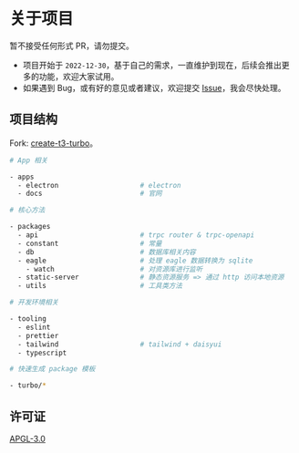 # 关于项目


<Callout type="error" emoji="🚫">
  暂不接受任何形式 PR，请勿提交。
</Callout>

- 项目开始于 `2022-12-30`，基于自己的需求，一直维护到现在，后续会推出更多的功能，欢迎大家试用。
- 如果遇到 Bug，或有好的意见或者建议，欢迎提交 [Issue](https://github.com/meetqy/rao-pics)，我会尽快处理。

## 项目结构

Fork: [create-t3-turbo](https://github.com/t3-oss/create-t3-turbo)。

```sh
# App 相关

- apps
  - electron                    # electron
  - docs                        # 官网

# 核心方法

- packages
  - api                         # trpc router & trpc-openapi
  - constant                    # 常量
  - db                          # 数据库相关内容
  - eagle                       # 处理 eagle 数据转换为 sqlite
    - watch                     # 对资源库进行监听
  - static-server               # 静态资源服务 => 通过 http 访问本地资源
  - utils                       # 工具类方法

# 开发环境相关

- tooling
  - eslint
  - prettier
  - tailwind                    # tailwind + daisyui
  - typescript

# 快速生成 package 模板

- turbo/*
```

## 许可证

[APGL-3.0](https://github.com/meetqy/rao-pics)
